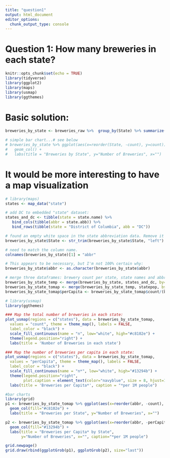 ```yaml
---
title: "question1"
output: html_document
editor_options: 
  chunk_output_type: console
---
```


# Question 1: How many breweries in each state?
```r
knitr::opts_chunk$set(echo = TRUE)
library(tidyverse)
library(ggplot2)
library(maps)
library(usmap)
library(ggthemes)
```

# Basic solution:
```r
breweries_by_state <- breweries_raw %>%  group_by(State) %>% summarize(count = n())

# simple bar chart...# see below
# breweries_by_state %>% ggplot(aes(x=reorder(State, -count), y=count)) +
#   geom_col() +
#   labs(title = "Breweries by State", y="Number of Breweries", x="")
```

# It would be more interesting to have a map visualization
```r
# library(maps)
states <- map_data("state")

# add DC to embedded "state" dataset:
states_and_dc <- tibble(state = state.name) %>%
   bind_cols(tibble(abbr = state.abb)) %>% 
   bind_rows(tibble(state = "District of Columbia", abb = "DC"))

# found an empty white space in the state abbreviation data. Remove it first:
breweries_by_state$State <- str_trim(breweries_by_state$State, "left")

# need to match the column name.
colnames(breweries_by_state)[1] = "abbr"

# This appears to be necessary, but I'm not 100% certain why:
breweries_by_state$abbr <- as.character(breweries_by_state$abbr)

# merge three dataframes: brewery count per state, state names and abbreviations, and state population data
breweries_by_state_temp <- merge(breweries_by_state, states_and_dc, by="abbr")
breweries_by_state_tomap <- merge(breweries_by_state_temp, statepop, by="abbr")
breweries_by_state_tomap$perCapita <- breweries_by_state_tomap$count/(breweries_by_state_tomap$pop_2015/1000000)

# library(usmap)
library(ggthemes)

### Map the total number of breweries in each state:
plot_usmap(regions = c("states"), data = breweries_by_state_tomap,
  values = "count", theme = theme_map(), labels = FALSE,
  label_color = "black") +
  scale_fill_continuous(name = "n", low="white", high="#c8102e") +
  theme(legend.position="right") +
  labs(title = 'Number of Breweries in each state')

### Map the number of breweries per capita in each state:
plot_usmap(regions = c("states"), data = breweries_by_state_tomap,
  values = "perCapita", theme = theme_map(), labels = FALSE,
  label_color = "black") +
  scale_fill_continuous(name = "n*", low="white", high="#13294b") +
  theme(legend.position="right", 
        plot.caption = element_text(color="navyblue", size = 8, hjust=1)) +
  labs(title = 'Breweries per Capita*', caption = "*per 1M people")
```

```r
#bar charts
library(grid)
p1 <- breweries_by_state_tomap %>% ggplot(aes(x=reorder(abbr, -count), y=count)) +
  geom_col(fill="#c8102e") +
  labs(title = "Breweries per State", y="Number of Breweries", x="")

p2 <- breweries_by_state_tomap %>% ggplot(aes(x=reorder(abbr, -perCapita), y=perCapita)) +
  geom_col(fill="#13294b") +
  labs(title = "Breweries per Capita* by State", 
       y="Number of Breweries", x="", caption="*per 1M people")

grid.newpage()
grid.draw(rbind(ggplotGrob(p1), ggplotGrob(p2), size="last"))
```

